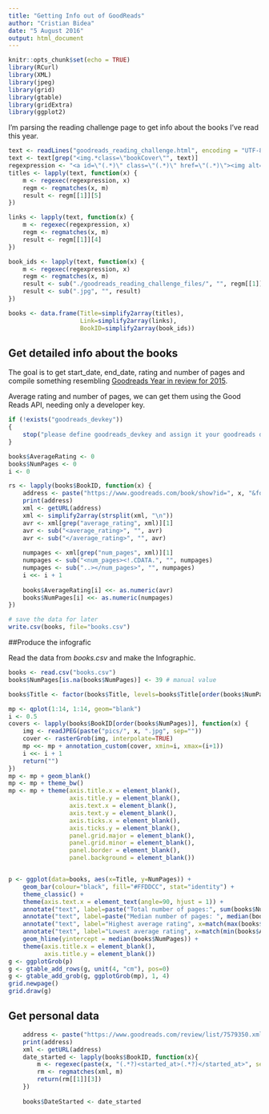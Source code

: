 ```yaml
---
title: "Getting Info out of GoodReads"
author: "Cristian Bidea"
date: "5 August 2016"
output: html_document
---
```


```r
knitr::opts_chunk$set(echo = TRUE)
library(RCurl)
library(XML)
library(jpeg)
library(grid)
library(gtable)
library(gridExtra)
library(ggplot2)

```

I'm parsing the reading challenge page to get info about the books I've read this year.

```r
text <- readLines("goodreads_reading_challenge.html", encoding = "UTF-8")
text <- text[grep("<img.*class=\"bookCover\"", text)]
regexpression <- "<a id=\"(.*)\" class=\"(.*)\" href=\"(.*)\"><img alt=\"(.*)\" class=\"(.*)\" src=\"(.*)\"></a>"
titles <- lapply(text, function(x) {
    m <- regexec(regexpression, x)
    regm <- regmatches(x, m)
    result <- regm[[1]][5]
})

links <- lapply(text, function(x) {
    m <- regexec(regexpression, x)
    regm <- regmatches(x, m)
    result <- regm[[1]][4]
})

book_ids <- lapply(text, function(x) {
    m <- regexec(regexpression, x)
    regm <- regmatches(x, m)
    result <- sub("./goodreads_reading_challenge_files/", "", regm[[1]][7])
    result <- sub(".jpg", "", result)
})

books <- data.frame(Title=simplify2array(titles),
                    Link=simplify2array(links),
                    BookID=simplify2array(book_ids))
```

## Get detailed info about the books

The goal is to get start_date, end_date, rating and number of pages and compile
something resembling [Goodreads Year in review for 2015](https://www.goodreads.com/user/year_in_books/2015).

Average rating and number of pages, we can get them using the Good Reads API,
needing only a developer key.

```r
if (!exists("goodreads_devkey"))
{
    stop("please define goodreads_devkey and assign it your goodreads devkey")
}

books$AverageRating <- 0
books$NumPages <- 0
i <- 0

rs <- lapply(books$BookID, function(x) {
    address <- paste("https://www.goodreads.com/book/show?id=", x, "&format=xml&key=", goodreads_devkey, sep="")
    print(address)
    xml <- getURL(address)
    xml <- simplify2array(strsplit(xml, "\n"))
    avr <- xml[grep("average_rating", xml)][1]
    avr <- sub("<average_rating>", "", avr)
    avr <- sub("</average_rating>", "", avr)
    
    numpages <- xml[grep("num_pages", xml)][1]
    numpages <- sub("<num_pages><!.CDATA.", "", numpages)
    numpages <- sub("..></num_pages>", "", numpages)
    i <<- i + 1
    
    books$AverageRating[i] <<- as.numeric(avr)
    books$NumPages[i] <<- as.numeric(numpages)
})

# save the data for later
write.csv(books, file="books.csv")
```

##Produce the infografic

Read the data from *books.csv* and make the Infographic.

```r
books <- read.csv("books.csv")
books$NumPages[is.na(books$NumPages)] <- 39 # manual value

books$Title <- factor(books$Title, levels=books$Title[order(books$NumPages)])  

mp <- qplot(1:14, 1:14, geom="blank")
i <- 0.5
covers <- lapply(books$BookID[order(books$NumPages)], function(x) {
    img <- readJPEG(paste("pics/", x, ".jpg", sep=""))
    cover <- rasterGrob(img, interpolate=TRUE)
    mp <<- mp + annotation_custom(cover, xmin=i, xmax=(i+1))
    i <<- i + 1
    return("")
})
mp <- mp + geom_blank()
mp <- mp + theme_bw()
mp <- mp + theme(axis.title.x = element_blank(), 
                 axis.title.y = element_blank(),
                 axis.text.x = element_blank(),
                 axis.text.y = element_blank(),
                 axis.ticks.x = element_blank(),
                 axis.ticks.y = element_blank(),
                 panel.grid.major = element_blank(),
                 panel.grid.minor = element_blank(),
                 panel.border = element_blank(),
                 panel.background = element_blank())


p <- ggplot(data=books, aes(x=Title, y=NumPages)) +
    geom_bar(colour="black", fill="#FFDDCC", stat="identity") +
    theme_classic() +
    theme(axis.text.x = element_text(angle=90, hjust = 1)) +
    annotate("text", label=paste("Total number of pages:", sum(books$NumPages)), x = 3, y = 500) +
    annotate("text", label=paste("Median number of pages: ", median(books$NumPages)), x = 3, y = 400) +
    annotate("text", label="Highest average rating", x=match(max(books$AverageRating), books[order(books$NumPages),]$AverageRating), y = 150, angle=90) +
    annotate("text", label="Lowest average rating", x=match(min(books$AverageRating), books[order(books$NumPages),]$AverageRating), y = 150, angle=90) +
    geom_hline(yintercept = median(books$NumPages)) +
    theme(axis.title.x = element_blank(),
          axis.title.y = element_blank())
g <- ggplotGrob(p)
g <- gtable_add_rows(g, unit(4, "cm"), pos=0)
g <- gtable_add_grob(g, ggplotGrob(mp), 1, 4)
grid.newpage()
grid.draw(g)
```

## Get personal data

```r
    address <- paste("https://www.goodreads.com/review/list/7579350.xml?key=", goodreads_devkey, "&v=2", sep="")
    print(address)
    xml <- getURL(address)
    date_started <- lapply(books$BookID, function(x){
        m <- regexec(paste(x, "(.*?)<started_at>(.*?)</started_at>", sep=""), xml)
        rm <- regmatches(xml, m)
        return(rm[[1]][3])
    })
    
    books$DateStarted <- date_started
```